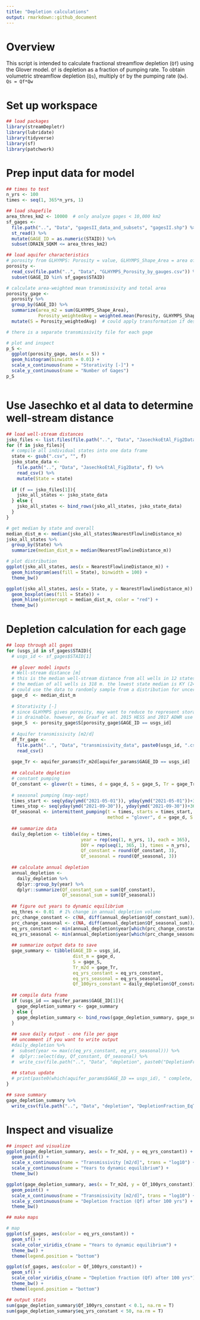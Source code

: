 ```yaml
---
title: "Depletion calculations"
output: rmarkdown::github_document
---
```


# Overview

This script is intended to calculate fractional streamflow depletion (`Qf`) using the Glover model. 
`Qf` is depletion as a fraction of pumping rate. To obtain volumetric streamflow depletion (`Qs`), multiply `Qf` by the pumping rate (`Qw`). `Qs = Qf*Qw`

# Set up workspace

```r

## load packages
library(streamDepletr)
library(lubridate)
library(tidyverse)
library(sf)
library(patchwork)

```

# Prep input data for model

```r

## times to test
n_yrs <- 100
times <- seq(1, 365*n_yrs, 1)

## load shapefile
area_thres_km2 <- 10000  # only analyze gages < 10,000 km2
sf_gages <- 
  file.path("..", "Data", "gagesII_data_and_subsets", "gagesII.shp") %>% 
  st_read() %>% 
  mutate(GAGE_ID = as.numeric(STAID)) %>% 
  subset(DRAIN_SQKM <= area_thres_km2)

## load aquifer characteristics
# porosity from GLHYMPS: Porosity = value, GLHYMPS_Shape_Area = area of each porosity value within watershed
porosity <- 
  read_csv(file.path("..", "Data", "GLHYMPS_Porosity_by_gauges.csv")) %>% 
  subset(GAGE_ID %in% sf_gages$STAID)

# calculate area-weighted mean transmissivity and total area
porosity_gage <-
  porosity %>% 
  group_by(GAGE_ID) %>% 
  summarize(area_m2 = sum(GLHYMPS_Shape_Area),
            Porosity_weightedAvg = weighted.mean(Porosity, GLHYMPS_Shape_Area)) %>% 
  mutate(S = Porosity_weightedAvg)  # could apply transformation if desired (i.e., S = 50% of porosity)

# there is a separate transmissivity file for each gage

# plot and inspect
p_S <-
  ggplot(porosity_gage, aes(x = S)) +
  geom_histogram(binwidth = 0.01) +
  scale_x_continuous(name = "Storativity [-]") +
  scale_y_continuous(name = "Number of Gages")
p_S



```

# Use Jasechko et al data to determine well-stream distance

```r
## load well-stream distances
jsko_files <- list.files(file.path("..", "Data", "JasechkoEtAl_Fig2Data"), pattern = ".csv")
for (f in jsko_files){
  # compile all individual states into one data frame
  state <- gsub(".csv", "", f)
  jsko_state_data <- 
    file.path("..", "Data", "JasechkoEtAl_Fig2Data", f) %>% 
    read_csv() %>% 
    mutate(State = state)
  
  if (f == jsko_files[1]){
    jsko_all_states <- jsko_state_data
  } else {
    jsko_all_states <- bind_rows(jsko_all_states, jsko_state_data)
  }
}

# get median by state and overall
median_dist_m <- median(jsko_all_states$NearestFlowlineDistance_m)
jsko_all_states %>% 
  group_by(State) %>% 
  summarize(median_dist_m = median(NearestFlowlineDistance_m))

# plot distribution
ggplot(jsko_all_states, aes(x = NearestFlowlineDistance_m)) +
  geom_histogram(aes(fill = State), binwidth = 100) +
  theme_bw() 

ggplot(jsko_all_states, aes(x = State, y = NearestFlowlineDistance_m)) +
  geom_boxplot(aes(fill = State)) +
  geom_hline(yintercept = median_dist_m, color = "red") +
  theme_bw()

```

# Depletion calculation for each gage

```r
## loop through all gages
for (usgs_id in sf_gages$STAID){
  # usgs_id <- sf_gages$STAID[1]
  
  ## glover model inputs
  # Well-stream distance [m]
  # this is the median well-stream distance from all wells in 12 states with data shared from Jasechko et al.
  # the median of all wells is 318 m. the lowest state median is KY (246 m) and the highest is TX (437 m).
  # could use the data to randomly sample from a distribution for uncertainty analysis.
  gage_d  <- median_dist_m
  
  # Storativity [-]
  # since GLHYMPS gives porosity, may want to reduce to represent storativity since not all porosity
  # is drainable. however, de Graaf et al. 2015 HESS and 2017 ADWR use these values directly for their models.
  gage_S  <- porosity_gage$S[porosity_gage$GAGE_ID == usgs_id]
  
  # Aquifer transmissivity [m2/d]
  df_Tr_gage <- 
    file.path("..", "Data", "transmissivity_data", paste0(usgs_id, ".csv")) %>% 
    read_csv()
  
  gage_Tr <- aquifer_params$Tr_m2d[aquifer_params$GAGE_ID == usgs_id]
  
  ## calculate depletion
  # constant pumping
  Qf_constant <- glover(t = times, d = gage_d, S = gage_S, Tr = gage_Tr)  # plot(times, Qf_constant)
  
  # seasonal pumping (may-sept)
  times_start <- seq(yday(ymd("2021-05-01")), yday(ymd("2021-05-01"))+365*n_yrs, 365)
  times_stop <- seq(yday(ymd("2021-09-30")), yday(ymd("2021-09-30"))+365*n_yrs, 365)
  Qf_seasonal <- intermittent_pumping(t = times, starts = times_start, stops = times_stop, rates = 1, 
                                      method = "glover", d = gage_d, S = gage_S, Tr = gage_Tr)  # plot(times, Qf_seasonal)
  
  ## summarize data
  daily_depletion <- tibble(day = times,
                            year = rep(seq(1, n_yrs, 1), each = 365),
                            DOY = rep(seq(1, 365, 1), times = n_yrs),
                            Qf_constant = round(Qf_constant, 3),
                            Qf_seasonal = round(Qf_seasonal, 3))
  
  ## calculate annual depletion
  annual_depletion <- 
    daily_depletion %>% 
    dplyr::group_by(year) %>% 
    dplyr::summarize(Qf_constant_sum = sum(Qf_constant),
                     Qf_seasonal_sum = sum(Qf_seasonal))
  
  ## figure out years to dynamic equilibrium
  eq_thres <- 0.01  # 1% change in annual depletion volume
  prc_change_constant <- c(NA, diff(annual_depletion$Qf_constant_sum))/annual_depletion$Qf_constant_sum
  prc_change_seasonal <- c(NA, diff(annual_depletion$Qf_seasonal_sum))/annual_depletion$Qf_seasonal_sum
  eq_yrs_constant <- min(annual_depletion$year[which(prc_change_constant < eq_thres)])
  eq_yrs_seasonal <- min(annual_depletion$year[which(prc_change_seasonal < eq_thres)])
  
  ## summarize output data to save
  gage_summary <- tibble(GAGE_ID = usgs_id,
                         dist_m = gage_d,
                         S = gage_S,
                         Tr_m2d = gage_Tr,
                         eq_yrs_constant = eq_yrs_constant,
                         eq_yrs_seasonal = eq_yrs_seasonal,
                         Qf_100yrs_constant = daily_depletion$Qf_constant[length(times)])
  
  ## compile data frame
  if (usgs_id == aquifer_params$GAGE_ID[1]){
    gage_depletion_summary <- gage_summary
  } else {
    gage_depletion_summary <- bind_rows(gage_depletion_summary, gage_summary)
  }
  
  ## save daily output - one file per gage
  ## uncomment if you want to write output
  #daily_depletion %>% 
  #  subset(year <= max(c(eq_yrs_constant, eq_yrs_seasonal))) %>% 
  #  dplyr::select(day, Qf_constant, Qf_seasonal) %>% 
  #  write_csv(file.path("..", "Data", "depletion", paste0("DepletionFraction_", usgs_id, "_Daily.csv")))
  
  ## status update
  # print(paste0(which(aquifer_params$GAGE_ID == usgs_id), " complete, ", Sys.time()))
}

## save summary
gage_depletion_summary %>% 
  write_csv(file.path("..", "Data", "depletion", "DepletionFraction_EqTime.csv"))

```

# Inspect and visualize

```r

## inspect and visualize
ggplot(gage_depletion_summary, aes(x = Tr_m2d, y = eq_yrs_constant)) +
  geom_point() +
  scale_x_continuous(name = "Transmissivity [m2/d]", trans = "log10") +
  scale_y_continuous(name = "Years to dynamic equilibrium") +
  theme_bw()

ggplot(gage_depletion_summary, aes(x = Tr_m2d, y = Qf_100yrs_constant)) +
  geom_point() +
  scale_x_continuous(name = "Transmissivity [m2/d]", trans = "log10") +
  scale_y_continuous(name = "Depletion fraction (Qf) after 100 yrs") +
  theme_bw()

## make maps

# map
ggplot(sf_gages, aes(color = eq_yrs_constant)) +
  geom_sf() +
  scale_color_viridis_c(name = "Years to dynamic equilibrium") +
  theme_bw() +
  theme(legend.position = "bottom")

ggplot(sf_gages, aes(color = Qf_100yrs_constant)) +
  geom_sf() +
  scale_color_viridis_c(name = "Depletion fraction (Qf) after 100 yrs") +
  theme_bw() +
  theme(legend.position = "bottom")

## output stats
sum(gage_depletion_summary$Qf_100yrs_constant < 0.1, na.rm = T)
sum(gage_depletion_summary$eq_yrs_constant < 50, na.rm = T)


```